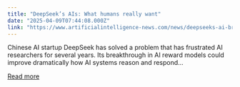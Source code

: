 ```yaml
---
title: "DeepSeek’s AIs: What humans really want"
date: "2025-04-09T07:44:08.000Z"
link: "https://www.artificialintelligence-news.com/news/deepseeks-ai-breakthrough-teaching-machines-to-learn-what-humans-really-want/"
---
```


Chinese AI startup DeepSeek has solved a problem that has frustrated AI researchers for several years. Its breakthrough in AI reward models could improve dramatically how AI systems reason and respond...

[Read more](https://www.artificialintelligence-news.com/news/deepseeks-ai-breakthrough-teaching-machines-to-learn-what-humans-really-want/)
